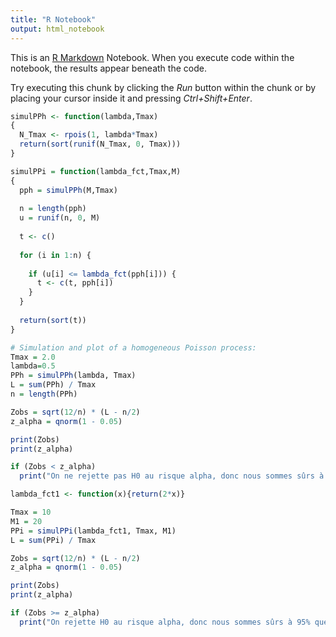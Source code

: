 ```yaml
---
title: "R Notebook"
output: html_notebook
---
```


This is an [R Markdown](http://rmarkdown.rstudio.com) Notebook. When you execute code within the notebook, the results appear beneath the code. 

Try executing this chunk by clicking the *Run* button within the chunk or by placing your cursor inside it and pressing *Ctrl+Shift+Enter*. 


```r
simulPPh <- function(lambda,Tmax)
{
  N_Tmax <- rpois(1, lambda*Tmax)
  return(sort(runif(N_Tmax, 0, Tmax)))
}

simulPPi = function(lambda_fct,Tmax,M)
{
  pph = simulPPh(M,Tmax)
  
  n = length(pph)
  u = runif(n, 0, M)
  
  t <- c()
  
  for (i in 1:n) {
    
    if (u[i] <= lambda_fct(pph[i])) {
      t <- c(t, pph[i])
    }
  }
  
  return(sort(t))
}
```


```r
# Simulation and plot of a homogeneous Poisson process:
Tmax = 2.0
lambda=0.5
PPh = simulPPh(lambda, Tmax)
L = sum(PPh) / Tmax
n = length(PPh)

Zobs = sqrt(12/n) * (L - n/2)
z_alpha = qnorm(1 - 0.05)

print(Zobs)
print(z_alpha)

if (Zobs < z_alpha)
  print("On ne rejette pas H0 au risque alpha, donc nous sommes sûrs à 95% que c'est un processus de poisson homogène")

```


```r
lambda_fct1 <- function(x){return(2*x)}

Tmax = 10
M1 = 20
PPi = simulPPi(lambda_fct1, Tmax, M1)
L = sum(PPi) / Tmax

Zobs = sqrt(12/n) * (L - n/2)
z_alpha = qnorm(1 - 0.05)

print(Zobs)
print(z_alpha)

if (Zobs >= z_alpha)
  print("On rejette H0 au risque alpha, donc nous sommes sûrs à 95% que c'est un processus de poisson inhomogène")
```



